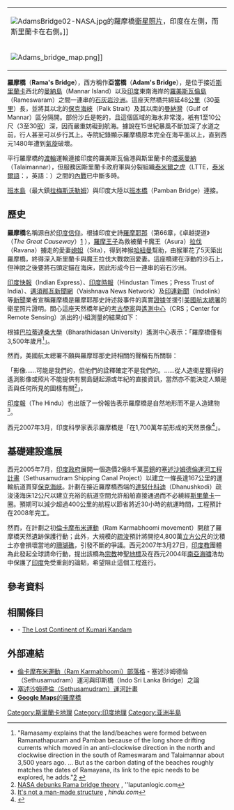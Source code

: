 {{RoughTranslation}}
{| align=right
|-
| [[File:AdamsBridge02-NASA.jpg|thumb]]的羅摩橋[[衛星照片|衛星照片]]，印度在左側，而斯里蘭卡在右側。]]
|-
| [[File:Adams_bridge_map.png|thumb]]]]
|}
'''羅摩橋'''（'''Rama's Bridge'''），西方稱作'''亞當橋'''（'''Adam's Bridge'''），是位于接近[[斯里蘭卡|斯里蘭卡]]西北的[[曼納島|曼納島]]（Mannar Island）以及[[印度|印度]]東南海岸的[[羅美斯瓦倫島|羅美斯瓦倫島]]（Rameswaram）之間一連串的[[石灰岩|石灰岩]][[沙洲|沙洲]]。這座天然橋共綿延48[[公里|公里]]（30[[英里|英里]]）長，並將其以北的[[保克海峽|保克海峽]]（Palk Strait）及其以南的[[马纳尔湾|曼納灣]]（Gulf of Mannar）區分隔開。部份沙丘是乾的，且這個區域的海水非常淺，衹有1至10公尺（3至30[[呎|呎]]）深，因而嚴重妨礙到航海。據說在15世紀暴風不斷加深了水道之前，行人甚至可以步行其上。寺院紀錄顯示羅摩橋原本完全在海平面以上，直到西元1480年遭到[[熱帶氣旋|氣旋]]破壞。

平行羅摩橋的[[渡輪|渡輪]]運輸連接印度的羅美斯瓦倫港與斯里蘭卡的[[塔萊曼納|塔萊曼納]]（Talaimannar），但服務因斯里蘭卡政府軍與分裂組織[[泰米爾之虎|泰米爾之虎]]（LTTE，[[泰米爾語|泰米爾語]]：{{lang|ta|தமிழீழ விடுதலைப் புலிகள்}}，英語：{{lang|en|Liberation Tigers of Tamil Eelam}}）之間的[[斯里蘭卡內戰|內戰]]已中斷多時。

[[班本島|班本島]]（最大鎮[[拉梅斯沃勒姆|拉梅斯沃勒姆]]）與印度大陸以[[班本橋|班本橋]]（Pamban Bridge）連接。

== 歷史 ==
'''羅摩橋'''名稱源自於[[印度神話|印度信仰]]。根據印度史詩[[罗摩衍那|羅摩耶那]]（第66章，《卓越提道》（''The Great Causeway''）[http://www.hindubooks.org/books_by_rajaji/ramayana/the_great_causeway/page5.htm] {{Wayback|url=http://www.hindubooks.org/books_by_rajaji/ramayana/the_great_causeway/page5.htm |date=20160304203716 }}）{{Dubious}}，[[羅摩王|羅摩王子]]為救被蘭卡魔王（Asura）[[拉伐|拉伐]]（Ravana）擄走的愛妻[[媳妲|媳妲]]（Sita），得到神猴[[哈紐曼|哈紐曼]]幫助，由猴軍花了5天築出羅摩橋，終得深入斯里蘭卡與魔王拉伐大戰救回愛妻。這座橋建在浮動的沙石上，但神說之後要將石頭定錨在海床，因此形成今日一連串的岩石沙洲。

[[印度快報|印度快報]]（Indian Express）、[[印度時報|印度時報]]（Hindustan Times；Press Trust of India）、[[邁須那瓦新聞網|邁須那瓦新聞網]]（Vaishnava News Network）及[[印連新聞|印連新聞]]（Indolink）等[[新聞|新聞]]業者宣稱羅摩橋是羅摩耶那史詩述敍事件的真實[[證據|證據]]並援引[[美國航太總署|美國航太總署]]的衛星照片證明。關心這座天然橋年紀的[[考古學家|考古學家]]與[[遙測中心|遙測中心]]（CRS；Center for Remote Sensing）派出的小組測量的結果如下：

根據[[巴拉蒂達桑大學|巴拉蒂達桑大學]]（Bharathidasan University）遙測中心表示：「羅摩橋僅有3,500年歲月<ref>"Ramasamy explains that the land/beaches were formed between Ramanathapuram and Pamban because of the long shore drifting currents which moved in an anti-clockwise direction in the north and clockwise direction in the south of Rameswaram and Talaimannar about 3,500 years ago. ... But as the carbon dating of the beaches roughly matches the dates of Ramayana, its link to the epic needs to be explored, he adds."[http://www.indianexpress.com/res/web/pIe/full_story.php?content_id=17736] {{Wayback|url=http://www.indianexpress.com/res/web/pIe/full_story.php?content_id=17736 |date=20091205155016 }}</ref>」。

然而，美國航太總署不願與羅摩耶那史詩相關的聲稱有所關聯：

「影像……可能是我們的，但他們的詮釋確定不是我們的。……從人造衛星獲得的遙測影像或照片不能提供有關島鏈起源或年紀的直接資訊，當然亦不能決定人類是否與任何所見的圖樣有關<ref>[http://www.laputanlogic.com/articles/2002/11/03-83975630.html NASA debunks Rama bridge theory] {{webarchive|url=https://web.archive.org/web/20070310083104/http://www.laputanlogic.com/articles/2002/11/03-83975630.html |date=2007-03-10 }}, ''laputanlogic.com</ref>」。

[[印度報|印度報]]（The Hindu）也出版了一份報告表示羅摩橋是自然地形而不是人造建物<ref>[http://www.hindu.com/2007/03/17/stories/2007031713280200.htm It's not a man-made structure] {{Wayback|url=http://www.hindu.com/2007/03/17/stories/2007031713280200.htm |date=20070320061644 }}, ''hindu.com''</ref>。

西元2007年3月，印度科學家表示羅摩橋是「在1,700萬年前形成的天然景像<ref>{{cite news |author=魏國金 |url=http://www.libertytimes.com.tw/2007/new/mar/28/today-int5.htm |dead-url=yes |archive-url=https://web.archive.org/web/20070929120450/http://www.libertytimes.com.tw/2007/new/mar/28/today-int5.htm |title=護神話古橋 印度教全球請命 |date=2007-03-28 |archive-date=2007-09-29 |newspaper=[[自由時報|自由時報]] |page=國際新聞版 |language=zh-hant }}</ref>」。

== 基礎建設進展 ==
西元2005年7月，[[印度政府|印度政府]]展開一個造價2億8千萬[[英鎊|英鎊]]的[[塞述沙姆德倫運河工程計畫|塞述沙姆德倫運河工程計畫]]（Sethusamudram Shipping Canal Project）以建立一條長達167公里的運輸航道貫穿[[保克海峽|保克海峽]]。計劃在接近羅摩橋西端的[[達努什科迪|達努什科迪]]（Dhanushkodi）疏浚淺海床12公尺以建立充裕的航道空間允許船舶直接通過而不必繞經[[斯里蘭卡|斯里蘭卡]]一圈。預期可以減少超過400公里的航程以節省將近30小時的航運時間，工程預計在2008年完工。

然而，在計劃之初[[倫卡摩布米運動|倫卡摩布米運動]]（Ram Karmabhoomi movement）開啟了羅摩橋天然遺跡保護行動；此外，大規模的[[疏浚|疏浚]]預計將開挖4,800萬[[立方公尺|立方公尺]]的沈積土亦會損壞當地的[[珊瑚礁|珊瑚礁]]，引發不斷的爭議。西元2007年3月27日，[[印度教|印度教]]團體為此發起全球請命行動，提出該橋為[[宗教|宗教]]神聖[[地標|地標]]及在西元2004年[[2004年印度洋大地震|南亞海嘯]]浩劫中保護了[[印度|印度]]免受重創的論點，希望阻止這個工程進行。

== 參考資料 ==
{{Reflist}}

== 相關條目 ==
* {{tsl|en|Kumari Kandam|庫馬里坎達姆大陸}} - [http://www.crystallotus.com/Lemuria/04TheLostContinent.htm The Lost Continent of Kumari Kandam] {{Wayback|url=http://www.crystallotus.com/Lemuria/04TheLostContinent.htm |date=20210303080919 }}

== 外部連結 ==
* [http://www.ramkarmabhoomi.blogspot.com/ 倫卡摩布米運動（Ram Karmabhoomi）部落格] {{Wayback|url=http://www.ramkarmabhoomi.blogspot.com/ |date=20210302182356 }} - 塞述沙姆德倫（Sethusamudram）運河與印斯橋（Indo Sri Lanka Bridge）之論
* [https://web.archive.org/web/20070312215448/http://sethusamudram.in/ 塞述沙姆德倫（Sethusamudram）運河計畫]
* [http://maps.google.com/maps?t=k&hl=en&ll=9.096164,79.556465&spn=0.475962,0.582275 '''Google Maps'''的羅摩橋]

{{coord|9|05|38|N|79|32|48|E|region:IN_type:landmark|display=title}}
{{DEFAULTSORT:羅摩橋}}
[[Category:斯里蘭卡地理|Category:斯里蘭卡地理]]
[[Category:印度地理|Category:印度地理]]
[[Category:亚洲半島|Category:亚洲半島]]